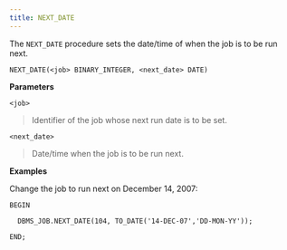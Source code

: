```yaml
---
title: NEXT_DATE
---
```


The `NEXT_DATE` procedure sets the date/time of when the job is to be run next.

`NEXT_DATE(<job> BINARY_INTEGER, <next_date> DATE)`

**Parameters**

`<job>`

> Identifier of the job whose next run date is to be set.

`<next_date>`

> Date/time when the job is to be run next.

**Examples**

Change the job to run next on December 14, 2007:

``` text
BEGIN

  DBMS_JOB.NEXT_DATE(104, TO_DATE('14-DEC-07','DD-MON-YY'));

END;
```
